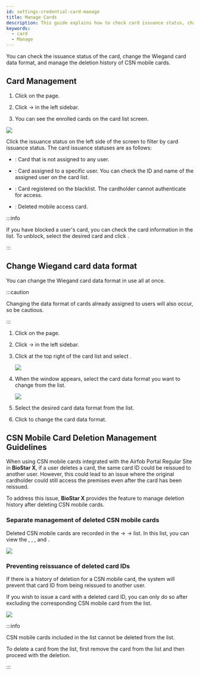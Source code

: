 ```yaml
---
id: settings-credential-card-manage
title: Manage Cards
description: This guide explains how to check card issuance status, change Wiegand card data format, and manage the deletion history for CSN mobile cards.
keywords:
  - card
  - Manage
---
```


You can check the issuance status of the card, change the Wiegand card data format, and manage the deletion history of CSN mobile cards.

## Card Management

1. Click <Cmd sid='shell.header.setting' /> on the <Cmd sid='shell.header.launcher' /> page.

2. Click <Cmd sid='setting.menu.credential.root' /> → <Cmd sid='setting.menu.credential.card' /> in the left sidebar.

3. You can see the enrolled cards on the card list screen.

<Image src='/img/biostarx-settings-credentail-card.png' />

Click the issuance status on the left side of the screen to filter by card issuance status. The card issuance statuses are as follows:

* <Cmd sid='setting.card.unassignedCard' product='2' />: Card that is not assigned to any user.

* <Cmd sid='setting.card.assignedCard' product='2' />: Card assigned to a specific user. You can check the ID and name of the assigned user on the card list.

* <Cmd sid='setting.card.blacklistCard' product='2' />: Card registered on the blacklist. The cardholder cannot authenticate for access.

* <Cmd sid='setting.card.deletedCsnMobileCard' product='2' />: Deleted mobile access card.

:::info

If you have blocked a user's card, you can check the card information in the <Cmd sid='setting.card.blacklistCard' product='2' /> list. To unblock, select the desired card and click <Cmd sid='setting.card.unblocked' product='2' />.

:::

## Change Wiegand card data format

You can change the Wiegand card data format in use all at once.

:::caution

Changing the data format of cards already assigned to users will also occur, so be cautious.

:::

1. Click <Cmd sid='shell.header.setting' /> on the <Cmd sid='shell.header.launcher' /> page.

2. Click <Cmd sid='setting.menu.credential.root' /> → <Cmd sid='setting.menu.credential.card' /> in the left sidebar.

3. Click <IcMoreW /> at the top right of the card list and select <Cmd sid='setting.card.more.changeDataFormat' product='2' />.

   <Image src='/img/biostarx-settings-credentail-card-change-card-type-btn.png' />

4. When the <Cmd sid='setting.card.changeDataFormat.title' product='2' /> window appears, select the card data format you want to change from the <Cmd sid='setting.card.changeDataFormat.currentType' product='2' /> list.

   <Image src='/img/biostarx-settings-credentail-card-change-data-format.png' />

5. Select the desired card data format from the <Cmd sid='setting.card.changeDataFormat.targetType' product='2' /> list.

6. Click <Cmd sid='button.apply' product='2' /> to change the card data format.

## CSN Mobile Card Deletion Management Guidelines

When using CSN mobile cards integrated with the Airfob Portal Regular Site in **BioStar X**, if a user deletes a card, the same card ID could be reissued to another user. However, this could lead to an issue where the original cardholder could still access the premises even after the card has been reissued.

To address this issue, **BioStar X** provides the feature to manage deletion history after deleting CSN mobile cards.

### Separate management of deleted CSN mobile cards

Deleted CSN mobile cards are recorded in the <Cmd sid='common.setting' product='2' /> → <Cmd sid='common.card' product='2' /> → <Cmd sid='setting.card.deletedCsnMobileCard' product='2' /> list. In this list, you can view the <Cmd sid='setting.card.cardType' product='2' />, <Cmd sid='user.cardList.th.cardFormat' product='2' />, <Cmd sid='setting.card.cardId' product='2' />, and <Cmd sid='setting.card.lastCardHolder' product='2' />.

<Image src='/img/biostarx-settings-credentail-mobile-removed-card.png' />

### Preventing reissuance of deleted card IDs

If there is a history of deletion for a CSN mobile card, the system will prevent that card ID from being reissued to another user.

If you wish to issue a card with a deleted card ID, you can only do so after excluding the corresponding CSN mobile card from the <Cmd sid='setting.card.deletedCsnMobileCard' product='2' /> list.

<Image src='/img/biostarx-settings-credentail-mobile-card-exclude.png' />

:::info

CSN mobile cards included in the <Cmd sid='setting.card.deletedCsnMobileCard' product='2' /> list cannot be deleted from the <Cmd sid='setting.card.unassignedCard' product='2' /> list.

To delete a card from the <Cmd sid='setting.card.unassignedCard' product='2' /> list, first remove the card from the <Cmd sid='setting.card.deletedCsnMobileCard' product='2' /> list and then proceed with the deletion.

:::
